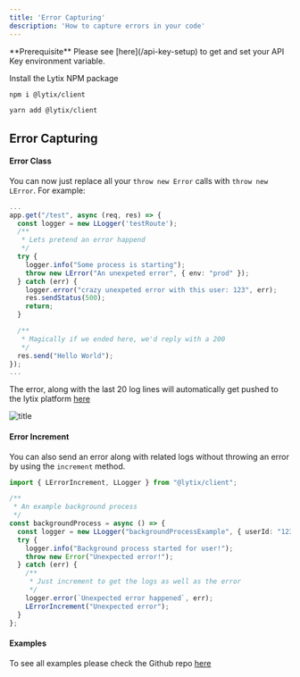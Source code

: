 ```yaml
---
title: 'Error Capturing'
description: 'How to capture errors in your code'
---
```


<Info>
  **Prerequisite** Please see [here](/api-key-setup) to get and set your API Key environment variable.
</Info>

Install the Lytix NPM package

<CodeGroup>

```bash npm
npm i @lytix/client
```

```bash yarn
yarn add @lytix/client
```

</CodeGroup>

## Error Capturing

#### Error Class

You can now just replace all your `throw new Error` calls with `throw new LError`. For example: 

```ts
...
app.get("/test", async (req, res) => {
  const logger = new LLogger('testRoute');
  /**
   * Lets pretend an error happend
   */
  try {
    logger.info("Some process is starting");
    throw new LError("An unexpeted error", { env: "prod" });
  } catch (err) {
    logger.error("crazy unexpeted error with this user: 123", err);
    res.sendStatus(500);
    return;
  }

  /**
   * Magically if we ended here, we'd reply with a 200
   */
  res.send("Hello World");
});
...
```

The error, along with the last 20 log lines will automatically get pushed to the lytix platform [here](https://lab.lytix.co/home/errors)

![title](/images/node-quickstart/LErrorExample.png)

#### Error Increment

You can also send an error along with related logs without throwing an error by using the `increment` method. 

```ts
import { LErrorIncrement, LLogger } from "@lytix/client";

/**
 * An example background process
 */
const backgroundProcess = async () => {
  const logger = new LLogger("backgroundProcessExample", { userId: "123" });
  try {
    logger.info("Background process started for user!");
    throw new Error("Unexpected error!");
  } catch (err) {
    /**
     * Just increment to get the logs as well as the error
     */
    logger.error(`Unexpected error happened`, err);
    LErrorIncrement("Unexpected error");
  }
};
```

#### Examples

To see all examples please check the Github repo [here](https://github.com/Lytix-Labs/lytix-js/tree/master/src/examples)
